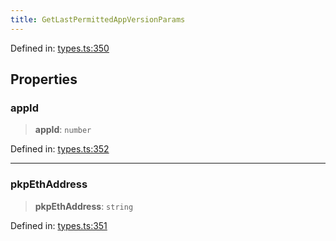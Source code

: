 ```yaml
---
title: GetLastPermittedAppVersionParams
---
```


Defined in: [types.ts:350](https://github.com/LIT-Protocol/Vincent/blob/1ec4d670031700c70e1e2ba1640f87d4b5f07fe8/packages/libs/contracts-sdk/src/types.ts#L350)

## Properties

### appId

> **appId**: `number`

Defined in: [types.ts:352](https://github.com/LIT-Protocol/Vincent/blob/1ec4d670031700c70e1e2ba1640f87d4b5f07fe8/packages/libs/contracts-sdk/src/types.ts#L352)

***

### pkpEthAddress

> **pkpEthAddress**: `string`

Defined in: [types.ts:351](https://github.com/LIT-Protocol/Vincent/blob/1ec4d670031700c70e1e2ba1640f87d4b5f07fe8/packages/libs/contracts-sdk/src/types.ts#L351)
